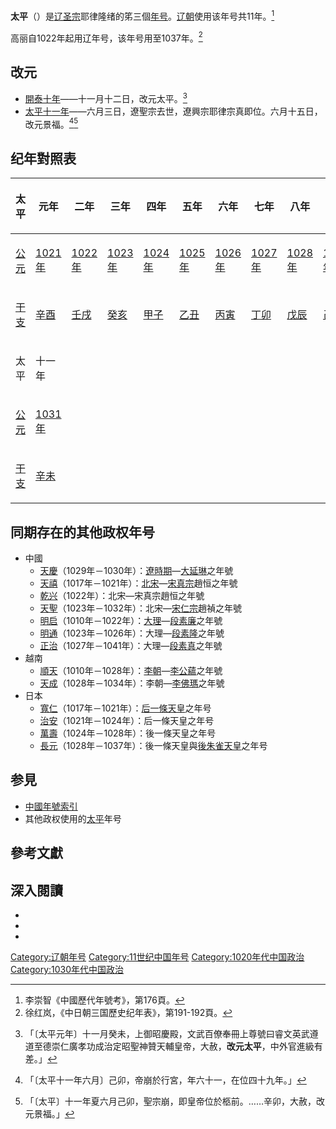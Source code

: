 {{Eranamebox|年号=太平
|起讫时间= 1021年十一月－1031年六月
|政权=[[辽朝|辽朝]]
|帝王= [[辽圣宗|辽圣宗]]耶律隆绪
|历时=11年
|timeline= <timeline>
ImageSize  = width:200 height:50
PlotArea   = width:180 height:30 left:10 bottom:20
TimeAxis   = orientation:horizontal
DateFormat = yyyy
Period     = from:916 till:1125
AlignBars  = early
ScaleMajor = increment:50 start:916
Colors =
  id:canvas value:rgb(1,1,0.85)
BackgroundColors = canvas:canvas
PlotData =
  width:15 color:black
  bar:era from:start till:end
  bar:era from:1021 till:1031 color:red
</timeline>
|说明= <span style="color: red">太平</span>在'''辽代'''时期的位置。
}}
'''太平'''（{{kj|1021年|十一月|1031年|六月}}）是[[辽圣宗|辽圣宗]]耶律隆绪的笫三個[[年号|年号]]。[[辽朝|辽朝]]使用该年号共11年。<ref>李崇智《中國歷代年號考》，第176頁。</ref>

高丽自1022年起用辽年号，该年号用至1037年。<ref>徐红岚，《中日朝三国歷史纪年表》，第191-192頁。</ref>

==改元==
*[[1021年|開泰十年]]——十一月十二日，改元太平。<ref>{{cite wikisource|title=遼史本紀第十六聖宗七|last=脫脫|wslink=zh:遼史/卷16}}「〔太平元年〕十一月癸未，上御昭慶殿，文武百僚奉冊上尊號曰睿文英武遵道至德崇仁廣孝功成治定昭聖神贊天輔皇帝，大赦，'''改元太平'''，中外官進級有差。」</ref>
*[[1031年|太平十一年]]——六月三日，遼聖宗去世，遼興宗耶律宗真即位。六月十五日，改元景福。<ref>{{cite wikisource|title=遼史本紀第十七聖宗八|last=脫脫|wslink=zh:遼史/卷17}}「〔太平十一年六月〕己卯，帝崩於行宮，年六十一，在位四十九年。」</ref><ref>{{cite wikisource|title=遼史本紀第十八興宗一|last=脫脫|wslink=zh:遼史/卷18}}「〔太平〕十一年夏六月己卯，聖宗崩，即皇帝位於柩前。……辛卯，大赦，改元景福。」</ref>

==纪年對照表==
{| class="wikitable"  style="text-align:center"
!太平!!元年!!二年!!三年!!四年!!五年!!六年!!七年!!八年!!九年!!十年
|-
![[公元|公元]]
|[[1021年|1021年]]||[[1022年|1022年]]||[[1023年|1023年]]||[[1024年|1024年]]||[[1025年|1025年]]||[[1026年|1026年]]||[[1027年|1027年]]||[[1028年|1028年]]||[[1029年|1029年]]||[[1030年|1030年]]
|-
![[干支|干支]]
|[[辛酉|辛酉]]||[[壬戌|壬戌]]||[[癸亥|癸亥]]||[[甲子|甲子]]||[[乙丑|乙丑]]||[[丙寅|丙寅]]||[[丁卯|丁卯]]||[[戊辰|戊辰]]||[[己巳|己巳]]||[[庚午|庚午]]
|-
!太平!!十一年
|-
![[公元|公元]]
|[[1031年|1031年]]
|-
![[干支|干支]]
|[[辛未|辛未]]
|}

==同期存在的其他政权年号==
*中國
**[[天庆_(大延琳)|天慶]]（1029年－1030年）：[[興遼|遼時期]]—[[大延琳|大延琳]]之年號
**[[天禧_(北宋)|天禧]]（1017年－1021年）：[[北宋|北宋]]—[[宋真宗|宋真宗]]趙恒之年號
**[[乾兴|乾兴]]（1022年）：北宋—宋真宗趙恒之年號
**[[天聖|天聖]]（1023年－1032年）：北宋—[[宋仁宗|宋仁宗]]趙禎之年號
**[[明启|明启]]（1010年－1022年）：[[大理國|大理]]—[[段素廉|段素廉]]之年號
**[[明通|明通]]（1023年－1026年）：大理—[[段素隆|段素隆]]之年號
**[[正治_(大理)|正治]]（1027年－1041年）：大理—[[段素真|段素真]]之年號
*越南
**[[順天_(越南李朝)|順天]]（1010年－1028年）：[[李朝_(越南)|李朝]]—[[李公蘊|李公蘊]]之年號
**[[天成_(越南)|天成]]（1028年－1034年）：李朝—[[李佛瑪|李佛瑪]]之年號
*日本
**[[寬仁|寬仁]]（1017年－1021年）：[[后一條天皇|后一條天皇]]之年号
**[[治安_(日本)|治安]]（1021年－1024年）：后一條天皇之年号
**[[萬壽|萬壽]]（1024年－1028年）：後一條天皇之年号
**[[長元|長元]]（1028年－1037年）：後一條天皇與[[後朱雀天皇|後朱雀天皇]]之年号

==参見==
*[[中国年号列表#遼|中國年號索引]]
*其他政权使用的[[太平|太平]]年号

==參考文獻==
{{Reflist}}

==深入閱讀==
<div>
*{{Cite book|author=[[李崇智|李崇智]]|title=中國歷代年號考|format=|url=|date=2004年12月|publisher=中華書局|location=北京|id=ISBN 7101025129}}
*{{Cite book|author=[[鄧洪波|鄧洪波]]|title=東亞歷史年表|format=pdf|url=http://www.eastasia.ntu.edu.tw/chinese/05_a04.htm|date=2005年3月|publisher=國立臺灣大學東亞經典與文化研究計劃|location=臺北|id=ISBN 9789860005189|access-date=2021-11-27|archive-date=2007-08-25|archive-url=https://web.archive.org/web/20070825002742/http://www.eastasia.ntu.edu.tw/chinese/05_a04.htm}}
*{{Cite book|author=徐红岚|title=中日朝三国歷史纪年表|format=|url=|date=1998年5月|publisher=辽宁教育出版社|location=瀋陽|id=ISBN 7538246193}}
</div>

{{年号|[[开泰_(辽朝)|開泰]]|[[中国年号列表|辽朝年号]]|[[景福_(辽朝)|景福]]}}
{{辽朝年号}}

[[Category:辽朝年号|Category:辽朝年号]]
[[Category:11世纪中国年号|Category:11世纪中国年号]]
[[Category:1020年代中国政治|Category:1020年代中国政治]]
[[Category:1030年代中国政治|Category:1030年代中国政治]]